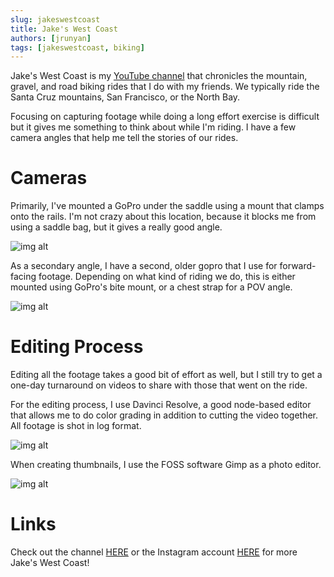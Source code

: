 ---
slug: jakeswestcoast
title: Jake's West Coast
authors: [jrunyan]
tags: [jakeswestcoast, biking]
---

Jake's West Coast is my [YouTube channel](https://www.youtube.com/@jakeswestcoast) that chronicles the mountain, gravel, and road biking rides that I do with my friends.
We typically ride the Santa Cruz mountains, San Francisco, or the North Bay. 

Focusing on capturing footage while doing a long effort exercise is difficult but it gives me something to think about while I'm riding. I have a few camera angles that help me tell the stories of our rides.

# Cameras

Primarily, I've mounted a GoPro under the saddle using a mount that clamps onto the rails. I'm not crazy about this location, because it blocks me from using a saddle bag, but it gives a really good angle.

![img alt](./front_camera.jpg)

As a secondary angle, I have a second, older gopro that I use for forward-facing footage. Depending on what kind of riding we do, this is either mounted using GoPro's bite mount, or a chest strap for a POV angle.

![img alt](./rear_camera.jpg)

# Editing Process

Editing all the footage takes a good bit of effort as well, but I still try to get a one-day turnaround on videos to share with those that went on the ride. 

For the editing process, I use Davinci Resolve, a good node-based editor that allows me to do color grading in addition to cutting the video together. All footage is shot in log format.

![img alt](./davinci.png)

When creating thumbnails, I use the FOSS software Gimp as a photo editor. 

![img alt](./gimp.png)

# Links

Check out the channel [HERE](https://www.youtube.com/@jakeswestcoast) or the Instagram account [HERE](https://www.instagram.com/jakeswestcoast/) for more Jake's West Coast!